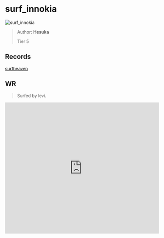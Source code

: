 
# surf_innokia

![surf_innokia](https://raw.githubusercontent.com/Sayt123/SurfMapPics/Maps-and-bonuses/csgo/surf_innokia.jpg)

> Author: **Hesuka**
>
> Tier 5

## Records

[surfheaven](https://surfheaven.eu/map/surf_innokia)

## WR

> Surfed by levi.

<iframe
width="100%"
height="430"
src="https://www.youtube.com/embed/CcCK003QGb0"
frameborder="0"
allow="accelerometer; autoplay; clipboard-write; encrypted-media; gyroscope; picture-in-picture"
allowFullScreen
/>

```md

[Surf Timer] - levi finished in 01:20:29 (WR -00:06:12). Improving by 00:06:12
[Surf Timer] - levi beat the map record! Rank: 1/155

Previous WR holder: levi


```
                